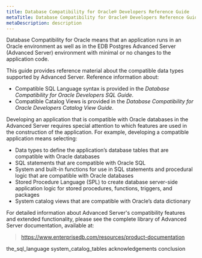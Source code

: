 ```yaml
---
title: Database Compatibility for Oracle® Developers Reference Guide
metaTitle: Database Compatibility for Oracle® Developers Reference Guide
metaDescription: description
---
```


Database Compatibility for Oracle means that an application runs in an
Oracle environment as well as in the EDB Postgres Advanced Server
(Advanced Server) environment with minimal or no changes to the
application code.

This guide provides reference material about the compatible data types
supported by Advanced Server. Reference information about:

  - Compatible SQL Language syntax is provided in the *Database
    Compatibility for Oracle Developers SQL Guide*.
  - Compatible Catalog Views is provided in the *Database Compatibility
    for Oracle Developers Catalog View Guide*.

Developing an application that is compatible with Oracle databases in
the Advanced Server requires special attention to which features are
used in the construction of the application. For example, developing a
compatible application means selecting:

  - Data types to define the application’s database tables that are
    compatible with Oracle databases
  - SQL statements that are compatible with Oracle SQL
  - System and built-in functions for use in SQL statements and
    procedural logic that are compatible with Oracle databases
  - Stored Procedure Language (SPL) to create database server-side
    application logic for stored procedures, functions, triggers, and
    packages
  - System catalog views that are compatible with Oracle’s data
    dictionary

For detailed information about Advanced Server's compatibility features
and extended functionality, please see the complete library of Advanced
Server documentation, available at:

> <https://www.enterprisedb.com/resources/product-documentation>

<div class="toctree" data-maxdepth="4">

the\_sql\_language system\_catalog\_tables acknowledgements conclusion

</div>
